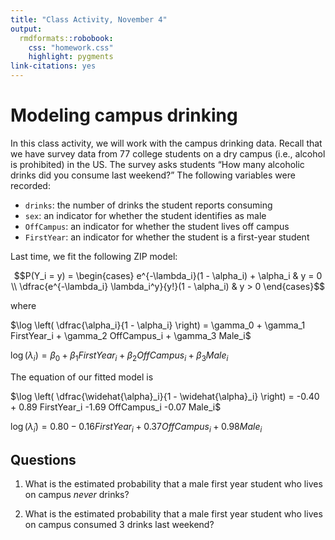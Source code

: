```yaml
---
title: "Class Activity, November 4"
output: 
  rmdformats::robobook:
    css: "homework.css"
    highlight: pygments
link-citations: yes
---
```


# Modeling campus drinking

In this class activity, we will work with the campus drinking data. Recall that we have survey data from 77 college students on a dry campus (i.e., alcohol is prohibited) in the US. The survey asks students "How many alcoholic drinks did you consume last weekend?" The following variables were recorded:

* `drinks`: the number of drinks the student reports consuming
* `sex`: an indicator for whether the student identifies as male
* `OffCampus`: an indicator for whether the student lives off campus
* `FirstYear`: an indicator for whether the student is a first-year student

Last time, we fit the following ZIP model:

$$P(Y_i = y) = \begin{cases} e^{-\lambda_i}(1 - \alpha_i) + \alpha_i & y = 0 \\ \dfrac{e^{-\lambda_i} \lambda_i^y}{y!}(1 - \alpha_i) & y > 0 \end{cases}$$

where

$\log \left( \dfrac{\alpha_i}{1 - \alpha_i} \right) = \gamma_0 + \gamma_1 FirstYear_i + \gamma_2 OffCampus_i + \gamma_3 Male_i$

$\log(\lambda_i) = \beta_0 + \beta_1 FirstYear_i + \beta_2 OffCampus_i + \beta_3 Male_i$

The equation of our fitted model is

$\log \left( \dfrac{\widehat{\alpha}_i}{1 - \widehat{\alpha}_i} \right) = -0.40 + 0.89 FirstYear_i -1.69 OffCampus_i -0.07 Male_i$

$\log(\widehat{\lambda}_i) = 0.80 - 0.16 FirstYear_i + 0.37 OffCampus_i + 0.98 Male_i$

## Questions

1. What is the estimated probability that a male first year student who lives on campus *never* drinks?

2. What is the estimated probability that a male first year student who lives on campus consumed 3 drinks last weekend?